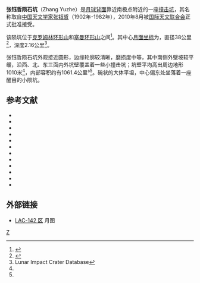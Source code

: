 {{lunar crater data
| image=Zhang Yuzhe crater 5021 med.jpg
| caption=[[月球轨道器2号|月球轨道器2号]]拍摄的西向斜视图
| latitude = 69.07
| N_or_S = S
| longitude = 137.82
| E_or_W = W
| diameter = 38公里
| depth = 2.16公里 
| colong = 
| eponym = [[张钰哲|张钰哲]]
}}

'''张钰哲陨石坑'''（Zhang Yuzhe）是[[月球背面|月球背面]]靠近南极点附近的一座[[撞击坑|撞击坑]]，其名称取自[[中国|中国]][[天文学家|天文学家]][[张钰哲|张钰哲]]（1902年-1982年），2010年8月被[[国际天文联合会|国际天文联合会]]正式批准接受{{r|USGS: Zhang Yuzhe: Moon}}。

该陨坑位于[[克罗姆林环形山|克罗姆林环形山]]和[[塞曼环形山|塞曼环形山]]之间<ref>{{Cite web |url=http://planetarynames.wr.usgs.gov/images/Lunar/lac_142_lo.pdf |title=Crater Zhang Yuzhe on LAC-142 map |access-date=2016-07-03 |archive-date=2020-11-27 |archive-url=https://web.archive.org/web/20201127015448/http://planetarynames.wr.usgs.gov/images/Lunar/lac_142_lo.pdf |dead-url=no }}</ref>。其中心[[月面坐标|月面坐标]]为{{Coord|69.07|S|137.82|E|globe:Moon|nogoogle=1|noosm=1}}，直径38公里<ref name="IAU">{{Cite web |url=http://planetarynames.wr.usgs.gov/Feature/14750 |title=Directory of the International Astronomical Union |access-date=2016-07-03 |archive-date=2020-11-27 |archive-url=https://web.archive.org/web/20201127015604/http://planetarynames.wr.usgs.gov/Feature/14750 }}</ref>，深度2.16公里<ref name=LICD>Lunar Impact Crater Database</ref>。

张钰哲陨石坑外观接近圆形，边缘轮廓较清晰，磨损度中等，其中南侧外壁坡较平缓，沿西、北、东三面内外坑壁覆盖着一些小撞击坑；坑壁平均高出周边地形1010米<ref name="LICD"/>，内部容积约有1061.4公里³<ref name="LICD"/>。碗状的大体平坦，中心偏东处坐落着一座醒目的小陨坑。

==参考文献==
{{reflist
| refs =
<ref name="USGS: Zhang Yuzhe: Moon">
{{cite web
| author = [[USGS|USGS]]/[[IAU|IAU]]
| date = Jan 9, 2012
| title = Zhang Yuzhe on Moon
| publisher = USGS Astrogeology
| work = Gazetteer of Planetary Nomenclature
| url = http://planetarynames.wr.usgs.gov/Feature/14750?__fsk=-1376113855
| accessdate = 2012-03-03
}}
</ref>

}}

{{refbegin}}
* {{cite book
  | last1 = Andersson
  | first1 = L. E.
  | last2 = Whitaker
  | first2 = E. A.
  | authorlink2 = Ewen Whitaker
  | date = 1982
  | title = [[NASA|NASA]] Catalogue of Lunar Nomenclature
  | publisher = NASA RP-1097
  | ref = harv
  }}
* {{cite web
  | last = Blue
  | first = Jennifer
  | date = July 25, 2007
  | title = Gazetteer of Planetary Nomenclature
  | publisher = [[United_States_Geological_Survey|USGS]]
  | url = http://planetarynames.wr.usgs.gov/
  | accessdate = 2007-08-05
  | ref = harv
  | archive-date = 2012-04-08
  | archive-url = https://www.webcitation.org/66mXDr4G9?url=http://planetarynames.wr.usgs.gov/
  | dead-url = no
  }}
* {{cite book
  | last1 = Bussey
  | first1 = B.
  | authorlink1 = Ben Bussey
  | last2 = Spudis
  | first2 = P.
  | authorlink2 = Paul Spudis
  | date = 2004
  | title = The Clementine Atlas of the Moon
  | publisher = Cambridge University Press
  | location = New York
  | isbn = 978-0-521-81528-4
  | ref = harv
  }}
* {{cite book
  | last1 = Cocks
  | first1 = Elijah E.
  | last2 = Cocks
  | first2 = Josiah C.
  | date = 1995
  | title = Who's Who on the Moon: A Biographical Dictionary of Lunar Nomenclature
  | url = https://archive.org/details/isbn_9780936389271
  | publisher = Tudor Publishers
  | isbn = 978-0-936389-27-1
  | ref = harv
  }}
* {{cite web
  | last = McDowell
  | first = Jonathan
  | date = July 15, 2007
  | url = http://host.planet4589.org/astro/lunar/
  | title = Lunar Nomenclature
  | publisher = Jonathan's Space Report
  | accessdate = 2007-10-24
  | ref = harv
  | archive-date = 2012-05-26
  | archive-url = https://www.webcitation.org/67wcYNfK3?url=http://host.planet4589.org/astro/lunar/
  | dead-url = no
  }}
* {{cite journal| last1 = Menzel| first1 = D. H.| last2 = Minnaert| first2 = M.| last3 = Levin| first3 = B.| last4 = Dollfus| first4 = A.| last5 = Bell| first5 = B.| title = Report on Lunar Nomenclature by the Working Group of Commission 17 of the IAU| doi = 10.1007/BF00171763| journal = Space Science Reviews| volume = 12| issue = 2| pages = 136–186| date = 1971| bibcode = 1971SSRv...12..136M| ref = harv}}
* {{cite book
  | first = Patrick
  | last = Moore
  | authorlink = Patrick Moore
  | date = 2001
  | title = On the Moon
  | url = https://archive.org/details/patrickmooreonmo00patr
  | publisher = Sterling Publishing Co.
  | isbn = 978-0-304-35469-6
  | ref = harv
  }}
* {{cite book
  | first = Fred W.
  | last = Price
  | date = 1988
  | title = The Moon Observer's Handbook
  | publisher = Cambridge University Press
  | isbn = 978-0-521-33500-3
  | ref = harv
  }}
* {{cite book
  | last = Rükl
  | first = Antonín
  | authorlink = Antonín Rükl
  | date = 1990
  | title = Atlas of the Moon
  | publisher = Kalmbach Books
  | isbn = 978-0-913135-17-4
  | ref = harv
  }}
* {{cite book
  | last = Webb
  | first = Rev. T. W.
  | authorlink = Thomas William Webb
  | date = 1962
  | title = Celestial Objects for Common Telescopes
  | url = https://archive.org/details/celestialobjects00webb
  | edition = 6th revised
  | publisher = Dover
  | isbn = 978-0-486-20917-3
  | ref = harv
  }}
* {{cite book
  | first = Ewen A.
  | last = Whitaker
  | authorlink = Ewen Whitaker
  | date = 1999
  | title = Mapping and Naming the Moon
  | publisher = Cambridge University Press
  | isbn = 978-0-521-62248-6
  | ref = harv
  }}
* {{cite book
  | first = Peter T.
  | last = Wlasuk
  | date = 2000
  | title = Observing the Moon
  | publisher = Springer
  | isbn = 978-1-85233-193-1
  | ref = harv
 }}
{{refend}}

==外部链接==
* [http://planetarynames.wr.usgs.gov/images/Lunar/lac_142_lo.pdf LAC-142 区] {{Wayback|url=http://planetarynames.wr.usgs.gov/images/Lunar/lac_142_lo.pdf |date=20201127015448 }}月图
{{中国命名的月球地理实体}}

[[Category:月球环形山|Z]]
{{月球環形山 (T-Z)}}